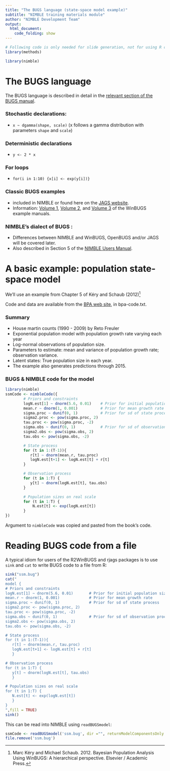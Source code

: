 ```yaml
---
title: "The BUGS language (state-space model example)"
subtitle: "NIMBLE training materials module"
author: "NIMBLE Development Team"
output:
  html_document:
    code_folding: show
---
```


```r
# Following code is only needed for slide generation, not for using R code separately.
library(methods)
```
```r
library(nimble)
```

# The BUGS language

The BUGS language is described in detail in the [relevant section of the BUGS manual](http://www.openbugs.net/Manuals/ModelSpecification.html). 

### Stochastic declarations:

  - `x ~ dgamma(shape, scale)` (x follows a gamma distribution with parameters `shape` and `scale`)

### Deterministic declarations

  - `y <- 2 * x`

### For loops

  - `for(i in 1:10) {x[i] <- exp(y[i])}`

### Classic BUGS examples

  - included in NIMBLE or found here on the [JAGS website](https://sourceforge.net/projects/mcmc-jags/files/Examples/).
  - Information: [Volume 1](http://www.mrc-bsu.cam.ac.uk/wp-content/uploads/WinBUGS_Vol1.pdf), [Volume 2](http://www.mrc-bsu.cam.ac.uk/wp-content/uploads/WinBUGS_Vol2.pdf), and [Volume 3](http://www.mrc-bsu.cam.ac.uk/wp-content/uploads/WinBUGS_Vol3.pdf) of the WinBUGS example manuals.

### NIMBLE's dialect of BUGS :

   - Differences between NIMBLE and WinBUGS, OpenBUGS and/or JAGS will be covered later.
   - Also described in Section 5 of the [NIMBLE Users Manual](http://r-nimble.org/manuals/NimbleUserManual.pdf).

# A basic example: population state-space model

We'll use an example from Chapter 5 of K&eacute;ry and Schaub (2012)[^1]

Code and data are available from the [BPA web site](http://www.vogelwarte.ch/de/projekte/publikationen/bpa/complete-code-and-data-files-of-the-book.html), in bpa-code.txt.

### Summary

   - House martin counts (1990 - 2009) by Reto Freuler
   - Exponential population model with population growth rate varying each year
   - Log-normal observations of population size.
   - Parameters to estimate: mean and variance of population growth rate; observation variance.
   - Latent states: True population size in each year.
   - The example also generates predictions through 2015.

### BUGS \& NIMBLE code for the model

```r
library(nimble)
ssmCode <- nimbleCode({
        # Priors and constraints
        logN.est[1] ~ dnorm(5.6, 0.01)    # Prior for initial population size
        mean.r ~ dnorm(1, 0.001)          # Prior for mean growth rate
        sigma.proc ~ dunif(0, 1)          # Prior for sd of state process
        sigma2.proc <- pow(sigma.proc, 2)
        tau.proc <- pow(sigma.proc, -2)
        sigma.obs ~ dunif(0, 1)           # Prior for sd of observation process
        sigma2.obs <- pow(sigma.obs, 2)
        tau.obs <- pow(sigma.obs, -2)

        # State process
        for (t in 1:(T-1)){
           r[t] ~ dnorm(mean.r, tau.proc)
           logN.est[t+1] <- logN.est[t] + r[t]
        }

        # Observation process 
        for (t in 1:T) {
           y[t] ~ dnorm(logN.est[t], tau.obs)
        }

        # Population sizes on real scale
        for (t in 1:T) {
            N.est[t] <- exp(logN.est[t])
        }
})
```

Argument to `nimbleCode` was copied and pasted from the book's code.

[^1]: 
Marc K&eacute;ry and Michael Schaub. 2012. Bayesian Population Analysis Using WinBUGS: A hierarchical perspective.  Elsevier / Academic Press.

# Reading BUGS code from a file

A typical idiom for users of the R2WinBUGS and rjags packages is to use `sink` and `cat` to write BUGS code to a file from R:
```r
sink("ssm.bug")
cat("
model {
# Priors and constraints
logN.est[1] ~ dnorm(5.6, 0.01)       # Prior for initial population size
mean.r ~ dnorm(1, 0.001)             # Prior for mean growth rate
sigma.proc ~ dunif(0, 1)             # Prior for sd of state process
sigma2.proc <- pow(sigma.proc, 2)
tau.proc <- pow(sigma.proc, -2)
sigma.obs ~ dunif(0, 1)              # Prior for sd of observation process
sigma2.obs <- pow(sigma.obs, 2)
tau.obs <- pow(sigma.obs, -2)

# State process
for (t in 1:(T-1)){
   r[t] ~ dnorm(mean.r, tau.proc)
   logN.est[t+1] <- logN.est[t] + r[t]
   }

# Observation process
for (t in 1:T) {
   y[t] ~ dnorm(logN.est[t], tau.obs)
   }

# Population sizes on real scale
for (t in 1:T) {
   N.est[t] <- exp(logN.est[t])
   }
}
",fill = TRUE)
sink()
```

This can be read into NIMBLE using `readBUGSmodel`:

```r
ssmCode <- readBUGSmodel('ssm.bug', dir ="", returnModelComponentsOnly = TRUE)$model
file.remove('ssm.bug')
```

